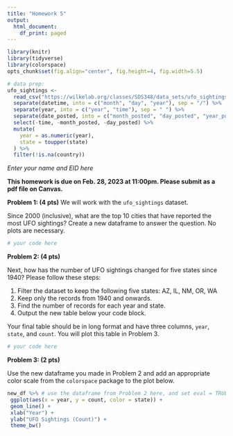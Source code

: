 ```yaml
---
title: "Homework 5"
output:
  html_document:
    df_print: paged
---
```


```r
library(knitr)
library(tidyverse)
library(colorspace)
opts_chunk$set(fig.align="center", fig.height=4, fig.width=5.5)

# data prep:
ufo_sightings <- 
  read_csv("https://wilkelab.org/classes/SDS348/data_sets/ufo_sightings_clean.csv") %>%
  separate(datetime, into = c("month", "day", "year"), sep = "/") %>%
  separate(year, into = c("year", "time"), sep = " ") %>%
  separate(date_posted, into = c("month_posted", "day_posted", "year_posted"), sep = "/") %>%
  select(-time, -month_posted, -day_posted) %>%
  mutate(
    year = as.numeric(year),
    state = toupper(state)
  ) %>%
  filter(!is.na(country))
```

*Enter your name and EID here*

**This homework is due on Feb. 28, 2023 at 11:00pm. Please submit as a pdf file on Canvas.**

**Problem 1:  (4 pts)** We will work with the `ufo_sightings` dataset. 

Since 2000 (inclusive), what are the top 10 cities that have reported the most UFO sightings? Create a new dataframe to answer the question. No plots are necessary.


```r
# your code here
```


**Problem 2: (4 pts)** 

Next, how has the number of UFO sightings changed for five states since 1940? Please follow these steps:

1. Filter the dataset to keep the following five states: AZ, IL, NM, OR, WA
2. Keep only the records from 1940 and onwards. 
3. Find the number of records for each year and state. 
4. Output the new table below your code block.

Your final table should be in long format and have three columns, `year`, `state`, and `count`. You will plot this table in Problem 3.


```r
# your code here
```

**Problem 3: (2 pts)** 

Use the new dataframe you made in Problem 2 and add an appropriate color scale from the `colorspace` package to the plot below.

```r
new_df %>% # use the dataframe from Problem 2 here, and set eval = TRUE in the chunk header 
 ggplot(aes(x = year, y = count, color = state)) +
 geom_line() +
 xlab("Year") +
 ylab("UFO Sightings (Count)") +
 theme_bw()
```




